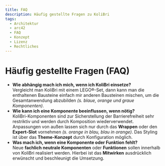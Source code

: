 ```yaml
---
title: FAQ
description: Häufig gestellte Fragen zu KoliBri
tags:
  - Architektur
  - arc42
  - FAQ
  - Konzept
  - Lizenz
  - Rechtliches
---
```


# Häufig gestellte Fragen (FAQ)

- **Wie abhängig mach ich mich, wenn ich KoliBri einsetze?**<br/>
  Vergleicht man KoliBri mit einem LEGO®-Set, dann kann man die enthaltenen Bausteine einfach mir anderen Bausteinen mischen, um die Gesamtanwendung abzubilden _(s. blaue, orange und graue Komponenten)_.
- **Wie kann ich eine Komponente beeinflussen, wenn nötig?**<br/>
  KoliBri-Komponenten sind zur Sicherstellung der Barrierefreiheit sehr restriktiv und werden durch Komposition wiederverwendet. Anpassungen von außen lassen sich nur durch das **Wrappen** oder den **Expert-Slot** vornehmen _(s. orange in blau, blau in orange)_. Das Styling ist über das **Theme-Konzept** durch Konfiguration möglich.
- **Was mach ich, wenn eine Komponente oder Funktion fehlt?**<br/>
  Neue **fachlich neutrale Komponenten** oder **Funktionen** sollen innerhalb von KoliBri realisiert werden. Hierbei ist das **Mitwirken** ausdrücklich erwünscht und beschleunigt die Umsetzung.
